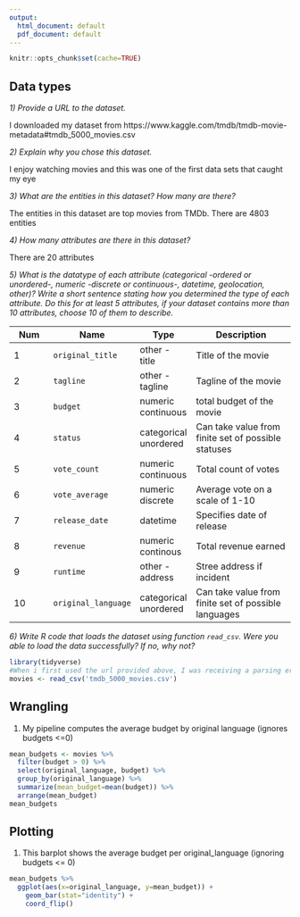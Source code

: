 ---
output:
  html_document: default
  pdf_document: default
---
```{r knitr_setup, echo=FALSE}
knitr::opts_chunk$set(cache=TRUE)
```

## Data types

_1) Provide a URL to the dataset._

I downloaded my dataset from https://www.kaggle.com/tmdb/tmdb-movie-metadata#tmdb_5000_movies.csv


_2) Explain why you chose this dataset._

I enjoy watching movies and this was one of the first data sets that caught my eye


_3) What are the entities in this dataset? How many are there?_

The entities in this dataset are top movies from TMDb. There are 4803 entities

_4) How many attributes are there in this dataset?_

There are 20 attributes

_5) What is the datatype of each attribute (categorical -ordered or unordered-, numeric -discrete or continuous-, datetime, geolocation, other)? Write a short sentence stating how you determined the type of each attribute. Do this for at least 5 attributes, if your dataset contains more than 10 attributes, choose 10 of them to describe._

| Num | Name | Type | Description |
|-----|------|------|-------------|
| 1 | `original_title` | other - title | Title of the movie |
| 2 | `tagline` | other - tagline | Tagline of the movie |
| 3 | `budget` | numeric continuous | total budget of the movie |
| 4 | `status` | categorical unordered | Can take value from finite set of possible statuses |
| 5 | `vote_count` | numeric continuous | Total count of votes |
| 6 | `vote_average` | numeric discrete | Average vote on a scale of 1-10 |
| 7 | `release_date` | datetime | Specifies date of release |
| 8 | `revenue` | numeric continous | Total revenue earned |
| 9 | `runtime` | other - address | Stree address if incident |
| 10 | `original_language` | categorical unordered | Can take value from finite set of possible languages |

_6) Write R code that loads the dataset using function `read_csv`. Were you able to load the data successfully? If no, why not?_

```{r load_data, message=FALSE}
library(tidyverse)
#When i first used the url provided above, I was receiving a parsing error due to some sort of format error. However, once I uploaded it from my local machine it worked perfectly
movies <- read_csv('tmdb_5000_movies.csv')

```

## Wrangling

1) My pipeline computes the average budget by original language (ignores budgets <=0)

```{r pipeline}
mean_budgets <- movies %>%
  filter(budget > 0) %>%
  select(original_language, budget) %>%
  group_by(original_language) %>%
  summarize(mean_budget=mean(budget)) %>%
  arrange(mean_budget)
mean_budgets
```

## Plotting

1) This barplot shows the average budget per original_language (ignoring budgets <= 0)

```{r plot}
mean_budgets %>%
  ggplot(aes(x=original_language, y=mean_budget)) +
    geom_bar(stat="identity") +
    coord_flip()
```